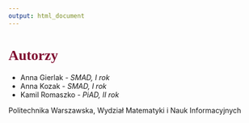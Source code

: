 ---
output: html_document
---

# <span style="color:rgb(129,15,50)"><font face="comic sans ms">**Autorzy**</font></span>

- Anna Gierlak - *SMAD, I rok*
- Anna Kozak - *SMAD, I rok*
- Kamil Romaszko - *PiAD, II rok*

Politechnika Warszawska, Wydział Matematyki i Nauk Informacyjnych